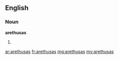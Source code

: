 ==English==

===Noun===
'''arethusas'''

# {{plural of|arethusa}}

[[ar:arethusas]]
[[fr:arethusas]]
[[mg:arethusas]]
[[my:arethusas]]